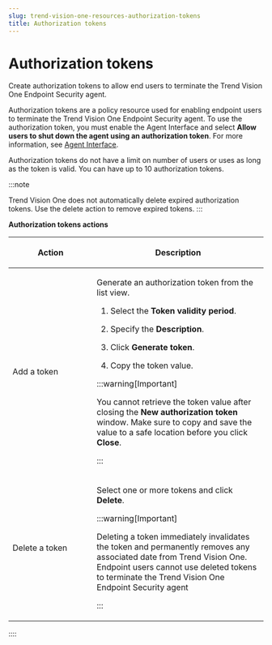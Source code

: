 ```yaml
---
slug: trend-vision-one-resources-authorization-tokens
title: Authorization tokens
---
```

# Authorization tokens

Create authorization tokens to allow end users to terminate the Trend Vision One Endpoint Security agent.

Authorization tokens are a policy resource used for enabling endpoint users to terminate the Trend Vision One Endpoint Security agent. To use the authorization token, you must enable the Agent Interface and select **Allow users to shut down the agent using an authorization token**. For more information, see [Agent Interface](policies-agent-interface.mdx).

Authorization tokens do not have a limit on number of users or uses as long as the token is valid. You can have up to 10 authorization tokens.

:::note

Trend Vision One does not automatically delete expired authorization tokens. Use the delete action to remove expired tokens.
:::

**Authorization tokens actions**

<table>
<colgroup>
<col style="width: 33%" />
<col style="width: 67%" />
</colgroup>
<thead>
<tr>
<th><p>Action</p></th>
<th><p>Description</p></th>
</tr>
</thead>
<tbody>
<tr>
<td><p>Add a token</p></td>
<td><p>Generate an authorization token from the list view.</p>
<ol>
<li><p>Select the <strong>Token validity period</strong>.</p></li>
<li><p>Specify the <strong>Description</strong>.</p></li>
<li><p>Click <strong>Generate token</strong>.</p></li>
<li><p>Copy the token value.</p></li>
</ol>


:::warning[Important]

<p>You cannot retrieve the token value after closing the <strong>New authorization token</strong> window. Make sure to copy and save the value to a safe location before you click <strong>Close</strong>.</p>


:::

</td>
</tr>
<tr>
<td><p>Delete a token</p></td>
<td><p>Select one or more tokens and click <strong>Delete</strong>.</p>


:::warning[Important]

<p>Deleting a token immediately invalidates the token and permanently removes any associated date from Trend Vision One. Endpoint users cannot use deleted tokens to terminate the Trend Vision One Endpoint Security agent</p>


:::

</td>
</tr>
</tbody>
</table>
::::
